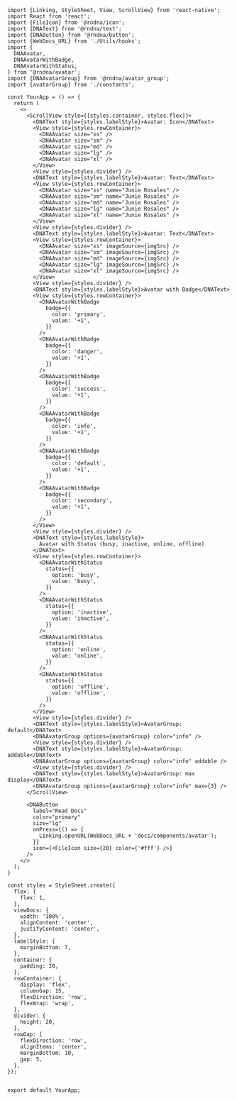 
```SnackPlayer name=Avatar&description=This%20is%20a%20description&dependencies=@rndna/button&platform=web
import {Linking, StyleSheet, View, ScrollView} from 'react-native';
import React from 'react';
import {FileIcon} from '@rndna/icon';
import {DNAText} from '@rndna/text';
import {DNAButton} from '@rndna/button';
import {WebDocs_URL} from './Utils/hooks';
import {
  DNAAvatar,
  DNAAvatarWithBadge,
  DNAAvatarWithStatus,
} from '@rndna/avatar';
import {DNAAvatarGroup} from '@rndna/avatar_group';
import {avatarGroup} from './constants';

const YourApp = () => {
  return (
    <>
      <ScrollView style={[styles.container, styles.flex]}>
        <DNAText style={styles.labelStyle}>Avatar: Icon</DNAText>
        <View style={styles.rowContainer}>
          <DNAAvatar size="xs" />
          <DNAAvatar size="sm" />
          <DNAAvatar size="md" />
          <DNAAvatar size="lg" />
          <DNAAvatar size="xl" />
        </View>
        <View style={styles.divider} />
        <DNAText style={styles.labelStyle}>Avatar: Text</DNAText>
        <View style={styles.rowContainer}>
          <DNAAvatar size="xs" name="Junie Rosales" />
          <DNAAvatar size="sm" name="Junie Rosales" />
          <DNAAvatar size="md" name="Junie Rosales" />
          <DNAAvatar size="lg" name="Junie Rosales" />
          <DNAAvatar size="xl" name="Junie Rosales" />
        </View>
        <View style={styles.divider} />
        <DNAText style={styles.labelStyle}>Avatar: Text</DNAText>
        <View style={styles.rowContainer}>
          <DNAAvatar size="xs" imageSource={imgSrc} />
          <DNAAvatar size="sm" imageSource={imgSrc} />
          <DNAAvatar size="md" imageSource={imgSrc} />
          <DNAAvatar size="lg" imageSource={imgSrc} />
          <DNAAvatar size="xl" imageSource={imgSrc} />
        </View>
        <View style={styles.divider} />
        <DNAText style={styles.labelStyle}>Avatar with Badge</DNAText>
        <View style={styles.rowContainer}>
          <DNAAvatarWithBadge
            badge={{
              color: 'primary',
              value: '+1',
            }}
          />
          <DNAAvatarWithBadge
            badge={{
              color: 'danger',
              value: '+1',
            }}
          />
          <DNAAvatarWithBadge
            badge={{
              color: 'success',
              value: '+1',
            }}
          />
          <DNAAvatarWithBadge
            badge={{
              color: 'info',
              value: '+1',
            }}
          />
          <DNAAvatarWithBadge
            badge={{
              color: 'default',
              value: '+1',
            }}
          />
          <DNAAvatarWithBadge
            badge={{
              color: 'secondary',
              value: '+1',
            }}
          />
        </View>
        <View style={styles.divider} />
        <DNAText style={styles.labelStyle}>
          Avatar with Status (busy, inactive, online, offline)
        </DNAText>
        <View style={styles.rowContainer}>
          <DNAAvatarWithStatus
            status={{
              option: 'busy',
              value: 'busy',
            }}
          />
          <DNAAvatarWithStatus
            status={{
              option: 'inactive',
              value: 'inactive',
            }}
          />
          <DNAAvatarWithStatus
            status={{
              option: 'online',
              value: 'online',
            }}
          />
          <DNAAvatarWithStatus
            status={{
              option: 'offline',
              value: 'offline',
            }}
          />
        </View>
        <View style={styles.divider} />
        <DNAText style={styles.labelStyle}>AvatarGroup: default</DNAText>
        <DNAAvatarGroup options={avatarGroup} color="info" />
        <View style={styles.divider} />
        <DNAText style={styles.labelStyle}>AvatarGroup: addable</DNAText>
        <DNAAvatarGroup options={avatarGroup} color="info" addable />
        <View style={styles.divider} />
        <DNAText style={styles.labelStyle}>AvatarGroup: max display</DNAText>
        <DNAAvatarGroup options={avatarGroup} color="info" max={3} />
      </ScrollView>

      <DNAButton
        label="Read Docs"
        color="primary"
        size="lg"
        onPress={() => {
          Linking.openURL(WebDocs_URL + 'docs/components/avatar');
        }}
        icon={<FileIcon size={20} color={'#fff'} />}
      />
    </>
  );
}

const styles = StyleSheet.create({
  flex: {
    flex: 1,
  },
  viewDocs: {
    width: '100%',
    alignContent: 'center',
    justifyContent: 'center',
  },
  labelStyle: {
    marginBottom: 7,
  },
  container: {
    padding: 20,
  },
  rowContainer: {
    display: 'flex',
    columnGap: 15,
    flexDirection: 'row',
    flexWrap: 'wrap',
  },
  divider: {
    height: 20,
  },
  rowGap: {
    flexDirection: 'row',
    alignItems: 'center',
    marginBottom: 10,
    gap: 5,
  },
});


export default YourApp;
```
